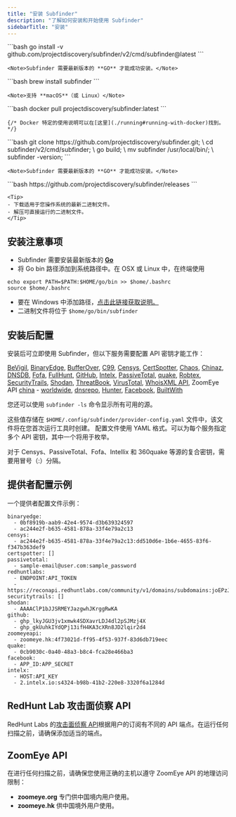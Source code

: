 ```yaml
---
title: "安装 Subfinder"
description: "了解如何安装和开始使用 Subfinder"
sidebarTitle: "安装"
---
```


<Tabs>
  <Tab title="Go">
    ```bash
    go install -v github.com/projectdiscovery/subfinder/v2/cmd/subfinder@latest
    ```

    <Note>Subfinder 需要最新版本的 **GO** 才能成功安装。</Note>

  </Tab>
  <Tab title="Brew">
    ```bash
    brew install subfinder
    ```

    <Note>支持 **macOS**（或 Linux）</Note>

  </Tab>
  <Tab title="Docker">
    ```bash
    docker pull projectdiscovery/subfinder:latest
    ```

    {/* Docker 特定的使用说明可以在[这里](./running#running-with-docker)找到。 */}

  </Tab>
  <Tab title="GitHub">
    ```bash
    git clone https://github.com/projectdiscovery/subfinder.git; \
    cd subfinder/v2/cmd/subfinder; \
    go build; \
    mv subfinder /usr/local/bin/; \
    subfinder -version;
    ```

    <Note>Subfinder 需要最新版本的 **GO** 才能成功安装。</Note>

  </Tab>
  <Tab title="Binary">
    ```bash
    https://github.com/projectdiscovery/subfinder/releases
    ```

    <Tip>
    - 下载适用于您操作系统的最新二进制文件。
    - 解压可直接运行的二进制文件。
    </Tip>

  </Tab>
</Tabs>

## 安装注意事项

 - Subfinder 需要安装最新版本的 [**Go**](https://go.dev/doc/install)
 - 将 Go bin 路径添加到系统路径中。在 OSX 或 Linux 中，在终端使用
 ```
 echo export PATH=$PATH:$HOME/go/bin >> $home/.bashrc
 source $home/.bashrc
 ```
 - 要在 Windows 中添加路径，[点击此链接获取说明。](https://www.architectryan.com/2018/03/17/add-to-the-path-on-windows-10/)
 - 二进制文件将位于 `$home/go/bin/subfinder`  

## 安装后配置

安装后可立即使用 Subfinder，但以下服务需要配置 API 密钥才能工作：

[BeVigil](https://bevigil.com/osint-api), [BinaryEdge](https://binaryedge.io), [BufferOver](https://tls.bufferover.run), [C99](https://api.c99.nl/), [Censys](https://censys.io), [CertSpotter](https://sslmate.com/certspotter/api/), [Chaos](https://chaos.projectdiscovery.io), 
[Chinaz](http://my.chinaz.com/ChinazAPI/DataCenter/MyDataApi), [DNSDB](https://api.dnsdb.info), [Fofa](https://fofa.info/static_pages/api_help), [FullHunt](https://fullhunt.io), [GitHub](https://github.com), [Intelx](https://intelx.io), 
[PassiveTotal](http://passivetotal.org), [quake](https://quake.360.cn), [Robtex](https://www.robtex.com/api/), [SecurityTrails](http://securitytrails.com), [Shodan](https://shodan.io), [ThreatBook](https://x.threatbook.cn/en), 
[VirusTotal](https://www.virustotal.com), [WhoisXML API](https://whoisxmlapi.com/), ZoomEye API [china](https://api.zoomeye.org) - [worldwide](https://api.zoomeye.hk), 
[dnsrepo](https://dnsrepo.noc.org), [Hunter](https://hunter.qianxin.com/), [Facebook](https://developers.facebook.com), [BuiltWith](https://api.builtwith.com/domain-api)

您还可以使用 `subfinder -ls` 命令显示所有可用的源。

这些值存储在 `$HOME/.config/subfinder/provider-config.yaml` 文件中，该文件将在您首次运行工具时创建。
配置文件使用 YAML 格式。可以为每个服务指定多个 API 密钥，其中一个将用于枚举。

对于 Censys、PassiveTotal、Fofa、Intellix 和 360quake 等源的复合密钥，需要用冒号（:）分隔。

## 提供者配置示例
一个提供者配置文件示例：

```
binaryedge:
  - 0bf8919b-aab9-42e4-9574-d3b639324597
  - ac244e2f-b635-4581-878a-33f4e79a2c13
censys:
  - ac244e2f-b635-4581-878a-33f4e79a2c13:dd510d6e-1b6e-4655-83f6-f347b363def9
certspotter: []
passivetotal:
  - sample-email@user.com:sample_password
redhuntlabs:
  - ENDPOINT:API_TOKEN
  - https://reconapi.redhuntlabs.com/community/v1/domains/subdomains:joEPzJJp2AuOCw7teAj63HYrPGnsxuPQ
securitytrails: []
shodan:
  - AAAAClP1bJJSRMEYJazgwhJKrggRwKA
github:
  - ghp_lkyJGU3jv1xmwk4SDXavrLDJ4dl2pSJMzj4X
  - ghp_gkUuhkIYdQPj13ifH4KA3cXRn8JD2lqir2d4
zoomeyeapi:
  - zoomeye.hk:4f73021d-ff95-4f53-937f-83d6db719eec
quake:
  - 0cb9030c-0a40-48a3-b8c4-fca28e466ba3
facebook:
  - APP_ID:APP_SECRET
intelx:
  - HOST:API_KEY
  - 2.intelx.io:s4324-b98b-41b2-220e8-3320f6a1284d
  ```

## RedHunt Lab 攻击面侦察 API
RedHunt Labs 的[攻击面侦察 API](https://devportal.redhuntlabs.com/)根据用户的订阅有不同的 API 端点。在运行任何扫描之前，请确保添加适当的端点。

## ZoomEye API

在进行任何扫描之前，请确保您使用正确的主机以遵守 ZoomEye API 的地理访问限制：

- **zoomeye.org** 专门供中国境内用户使用。
- **zoomeye.hk** 供中国境外用户使用。